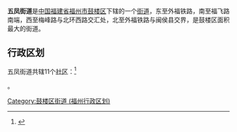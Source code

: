{{中国乡级行政区
| 景观照片文件名 = 
| 景观照片描述 = 
| 汉语拼音 = 
| 通用拼音 = 
| 注音符號 = 
| 其它标音类型1 = 
| 其它标音1 = 
| 其它标音类型2 = 
| 其它标音2 = 
| 其它语言类型1 = 
| 其它语言地名1 = 
| 其它语言类型2 = 
| 其它语言地名2 = 
| 总面积 = 9.625平方公里
| 户籍人口 = 7.27万人
| 户籍人口年份 = 2020
| 常住人口 = 8.95万人
| 常住人口年份 = 2020
| 人口密度 = 
| 行政区划 = 
| 官方网站 = 
| 政府驻地 = 铜盘路95号
| 邮政编码 = 
| 毗邻行政区 = 
| 位置图文件名 = 
| 位置图描述 = 
|35/01/02/009/000}}
'''五凤街道'''是[[中华人民共和国|中国]][[福建省|福建省]][[福州市|福州市]][[鼓楼区_(福州市)|鼓楼区]]下辖的一个[[街道办事处|街道]]，东至外福铁路，南至福飞路南端，西至梅峰路与北环西路交汇处，北至外福铁路与闽侯县交界，是鼓楼区面积最大的街道。

== 行政区划 ==

五凤街道共辖11个[[社区_(行政区划)|社区]]：<ref>{{PRC admin/ref sgc|35/01/02/009}}</ref>

{{PRC admin/children|35/01/02/009/000}}。

{{PRC admin/navcat|35/01/02/009/000}}
{{福建小作品}}

[[Category:鼓楼区街道_(福州行政区划)|Category:鼓楼区街道 (福州行政区划)]]